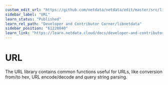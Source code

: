 ```yaml
---
custom_edit_url: "https://github.com/netdata/netdata/edit/master/src/libnetdata/url/README.md"
sidebar_label: "URL"
learn_status: "Published"
learn_rel_path: "Developer and Contributor Corner/libnetdata"
sidebar_position: "61220840"
learn_link: "https://learn.netdata.cloud/docs/developer-and-contributor-corner/libnetdata/url"
---
```



# URL

The URL library contains common functions useful for URLs, like conversion from/to hex, 
URL encode/decode and query string parsing. 

